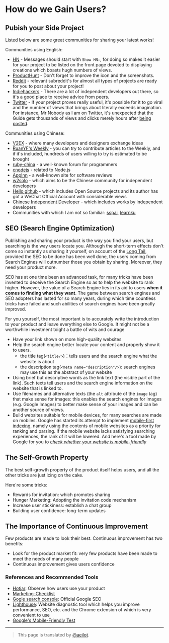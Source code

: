 # How do we Gain Users?

## Pubish your Side Project

Listed below are some great communities for sharing your latest works! 

Communities using English:

  - [HN](https://news.ycombinator.com) - Messages should start with `Show HN:`, for doing so makes it easier for your project to be listed on the front page devoted to displaying creations which boasts hugh numbers of views.
  - [ProductHunt](https://producthunt.com) - Don't forget to improve the icon and the screenshots.
  - [Reddit](https://reddit.com) - relevant subreddit's for almost all types of projects are ready for you to post about your project! 
  - [Indiehackers](https://www.indiehackers.com/) - There are a lot of independent developers out there, so it's a good place to receive advice from peers.
  - [Twitter](htpps://twitter.com/) - If your project proves really useful, it's possible for it to go viral and the number of views that brings about literally exceeds imagination. For instance, Mr Nobody as I am on Twitter, it's unexpected that the Guide gets thousands of views and clicks merely hours after [being posted](https://twitter.com/Tim_Qian/status/1526793570107109377).

Communities using Chinese:

  - [V2EX](http://v2ex.com) - where many developers and designers exchange ideas
  - [RuanYF's Weekly](https://github.com/ruanyf/weekly/) - you can try to contribute articles to the Weekly, and if it's included, hundreds of users willing to try is estimated to be brought
  - [ruby-china](https://ruby-china.org/) - a well-known forum for programmers
  - [cnodejs](https://cnodejs.org) - related to Node.js
  - [AppInn](https://www.appinn.com/) - a well-known site for software reviews
  - [w2solo](https://w2solo.com/) - which aims to be the Chinese community for independent developers
  - [Hello github](https://github.com/521xueweihan/HelloGitHub) - which includes Open Source projects and its author has got a WeChat Official Account with considerable views
  - [Chinese Independent Developer](https://github.com/1c7/chinese-independent-developer) - which includes works by independent developers
  - Communities with which I am not so familiar: [sspai](https://sspai.com), [learnku](https://learnku.com)


## SEO (Search Engine Optimization)

Publishing and sharing your product is the way you find your users, but searching is the way users locate you. Although the short-term effects don't come so instantly as sharing it yourself, on account of the [Long Tail](https://en.wikipedia.org/wiki/Long_tail), provided the SEO to be done has been well done, the users coming from Search Engines will outnumber those you obtain by sharing. Moreover, they need your product more.

SEO has at one time been an advanced task, for many tricks have been invented to deceive the Search Engine so as to help the website to rank higher. However, the value of a Search Engine lies in its aid to users **when it comes to finding what they want**. The game between search engines and SEO adopters has lasted for so many years, during which time countless tricks have failed and such abilities of search engines have been greatly improved. 

For you yourself, the most important is to accurately write the introduction to your product and leave everything else to Google. It might not be a worthwhile investment toight a battle of wits and courage

- Have your link shown on more high-quality websites
- Help the search engine better locate your content and properly show it to users.
  - the title tag(`<title/>`)：tells users and the search engine what the website is about
  - the description tag(`<meta name="description"/>`): search engines may use this as the abstract of your website
- Using brief but descriptive words as the link text (the visible part of the link). Such texts tell users and the search engine information on the website that is linked to.
- Use filenames and alternative texts (the `alt` attribute of the `image` tag) that make sense for images: this enables the search engines for images (e.g. Google Images) to better make sense of your images and can be another source of views.
- Build websites suitable for mobile devices, for many searches are made on mobiles. Google has started its attempt to implement [mobile-first indexing](https://webmasters.googleblog.com/2016/11/mobile-first-indexing.html), namely using the contents of mobile websites as a priority for ranking and parsing. If the mobile website lacks satisfying searching experiences, the rank of it will be lowered. And here's a tool made by Google for you to *[check whether your website is mobile-friendly](https://search.google.com/test/mobile-friendly)*

## The Self-Growth Property

The best self-growth property of the product itself helps users, and all the other tricks are just icing on the cake.

Here're some tricks:

- Rewards for invitation: which promotes sharing
- Hunger Marketing: Adopting the invitation code mechanism
- Increase user stickiness: establish a chat group
- Building user confidence: long-term updates

## The Importance of Continuous Improvement

Few products are made to look their best. Continuous improvement has two benefits:

- Look for the product market fit: very few products have been made to meet the needs of many people
- Continuous improvement gives users confidence


### References and Recommended Tools

- [Hotjar](https://www.hotjar.com/): Observe how users use your product
- [Marketing-Checklist](https://github.com/portable-cto/side-project-marketing/blob/master/marketing-checklist.md)
- [Gogle search console](https://search.google.com/search-console): Official Google SEO
- [Lighthouse](https://github.com/GoogleChrome/lighthouse): Website diagnostic tool which helps you improve performance, SEO, etc. and the Chrome extension of which is very convenient to use
- [Google's Mobile-Friendly Test](https://search.google.com/test/mobile-friendly)

---
> This page is translated by [@aeilot](https://github.com/aeilot).
